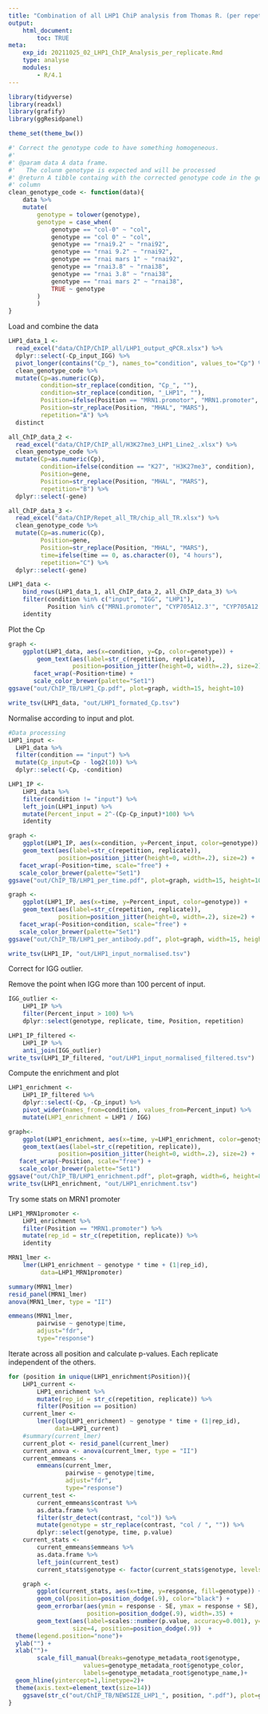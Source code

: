 ```yaml
---
title: "Combination of all LHP1 ChiP analysis from Thomas R. (per repetition and replicate)"
output:
    html_document:
        toc: TRUE
meta:
    exp_id: 20211025_02_LHP1_ChIP_Analysis_per_replicate.Rmd
    type: analyse
    modules:
        - R/4.1
---
```


```r

library(tidyverse)
library(readxl)
library(grafify)
library(ggResidpanel)

theme_set(theme_bw())

#' Correct the genotype code to have something homogeneous.
#' 
#' @param data A data frame.
#'   The colunm genotype is expected and will be processed
#' @return A tibble containg with the corrected genotype code in the genotype
#' column
clean_genotype_code <- function(data){
    data %>%
    mutate(
        genotype = tolower(genotype),
        genotype = case_when(
            genotype == "col-0" ~ "col",
            genotype == "col 0" ~ "col",
            genotype == "rnai9.2" ~ "rnai92",
            genotype == "rnai 9.2" ~ "rnai92",
            genotype == "rnai mars 1" ~ "rnai92",
            genotype == "rnai3.8" ~ "rnai38",
            genotype == "rnai 3.8" ~ "rnai38",
            genotype == "rnai mars 2" ~ "rnai38",
            TRUE ~ genotype
        )
        )
}

```

Load and combine the data

```r
LHP1_data_1 <- 
  read_excel("data/ChIP/ChIP_all/LHP1_output_qPCR.xlsx") %>%
  dplyr::select(-Cp_input_IGG) %>%
  pivot_longer(contains("Cp_"), names_to="condition", values_to="Cp") %>%
  clean_genotype_code %>%
  mutate(Cp=as.numeric(Cp),
         condition=str_replace(condition, "Cp_", ""),
         condition=str_replace(condition, "_LHP1", ""),
         Position=ifelse(Position == "MRN1.promotor", "MRN1.promoter", Position),
         Position=str_replace(Position, "MHAL", "MARS"),
         repetition="A") %>%
  distinct

all_ChIP_data_2 <- 
  read_excel("data/ChIP/ChIP_all/H3K27me3_LHP1_Line2_.xlsx") %>%
  clean_genotype_code %>%
  mutate(Cp=as.numeric(Cp),
         condition=ifelse(condition == "K27", "H3K27me3", condition),
         Position=gene,
         Position=str_replace(Position, "MHAL", "MARS"),
         repetition="B") %>%
  dplyr::select(-gene)

all_ChIP_data_3 <- 
  read_excel("data/ChIP/Repet_all_TR/chip_all_TR.xlsx") %>%
  clean_genotype_code %>%
  mutate(Cp=as.numeric(Cp),
         Position=gene,
         Position=str_replace(Position, "MHAL", "MARS"),
         time=ifelse(time == 0, as.character(0), "4 hours"),
         repetition="C") %>%
  dplyr::select(-gene)

LHP1_data <-
    bind_rows(LHP1_data_1, all_ChIP_data_2, all_ChIP_data_3) %>%
    filter(condition %in% c("input", "IGG", "LHP1"),
           Position %in% c("MRN1.promoter", "CYP705A12.3'", "CYP705A12.5'", "CYP71A16.3'", "CYP71A16.5'", "intergenic1", "intergenic2", "MARS.5'", "MARS.3'", "MRN1.5'", "MRN1.3'")) %>%
    identity

```

Plot the Cp


```r

graph <- 
    ggplot(LHP1_data, aes(x=condition, y=Cp, color=genotype)) +
        geom_text(aes(label=str_c(repetition, replicate)),
                  position=position_jitter(height=0, width=.2), size=2) +
       facet_wrap(~Position+time) +
       scale_color_brewer(palette="Set1")
ggsave("out/ChIP_TB/LHP1_Cp.pdf", plot=graph, width=15, height=10)

write_tsv(LHP1_data, "out/LHP1_formated_Cp.tsv")

```

Normalise according to input and plot.

```r

#Data processing
LHP1_input <-
  LHP1_data %>% 
  filter(condition == "input") %>%
  mutate(Cp_input=Cp - log2(10)) %>%
  dplyr::select(-Cp, -condition)

LHP1_IP <-
    LHP1_data %>% 
    filter(condition != "input") %>%
    left_join(LHP1_input) %>%
    mutate(Percent_input = 2^-(Cp-Cp_input)*100) %>%
    identity

graph <- 
    ggplot(LHP1_IP, aes(x=condition, y=Percent_input, color=genotype)) +
    geom_text(aes(label=str_c(repetition, replicate)),
              position=position_jitter(height=0, width=.2), size=2) +
   facet_wrap(~Position+time, scale="free") +
   scale_color_brewer(palette="Set1")
ggsave("out/ChIP_TB/LHP1_per_time.pdf", plot=graph, width=15, height=10)

graph <- 
    ggplot(LHP1_IP, aes(x=time, y=Percent_input, color=genotype)) +
    geom_text(aes(label=str_c(repetition, replicate)),
              position=position_jitter(height=0, width=.2), size=2) +
   facet_wrap(~Position+condition, scale="free") +
   scale_color_brewer(palette="Set1")
ggsave("out/ChIP_TB/LHP1_per_antibody.pdf", plot=graph, width=15, height=10)

write_tsv(LHP1_IP, "out/LHP1_input_normalised.tsv")
```
Correct for IGG outlier.

Remove the point when IGG more than 100 percent of input.

```r
IGG_outlier <-
    LHP1_IP %>%
    filter(Percent_input > 100) %>%
    dplyr::select(genotype, replicate, time, Position, repetition)

LHP1_IP_filtered <-
    LHP1_IP %>%
    anti_join(IGG_outlier)
write_tsv(LHP1_IP_filtered, "out/LHP1_input_normalised_filtered.tsv")
```


Compute the enrichment and plot

```r

LHP1_enrichment <-
    LHP1_IP_filtered %>%
    dplyr::select(-Cp, -Cp_input) %>%
    pivot_wider(names_from=condition, values_from=Percent_input) %>%
    mutate(LHP1_enrichment = LHP1 / IGG)

graph<- 
    ggplot(LHP1_enrichment, aes(x=time, y=LHP1_enrichment, color=genotype)) +
    geom_text(aes(label=str_c(repetition, replicate)),
              position=position_jitter(height=0, width=.2), size=2) +
   facet_wrap(~Position, scale="free") +
   scale_color_brewer(palette="Set1")
ggsave("out/ChIP_TB/LHP1_enrichment.pdf", plot=graph, width=6, height=8)
write_tsv(LHP1_enrichment, "out/LHP1_enrichment.tsv")

```
Try some stats on MRN1 promoter

```r
LHP1_MRN1promoter <-
    LHP1_enrichment %>%
    filter(Position == "MRN1.promoter") %>%
    mutate(rep_id = str_c(repetition, replicate)) %>%
    identity

MRN1_lmer <-
    lmer(LHP1_enrichment ~ genotype * time + (1|rep_id),
         data=LHP1_MRN1promoter)

summary(MRN1_lmer)
resid_panel(MRN1_lmer)
anova(MRN1_lmer, type = "II")

emmeans(MRN1_lmer,
        pairwise ~ genotype|time,
        adjust="fdr",
        type="response")

```

Iterate across all position and calculate p-values.
Each replicate independent of the others.

```r
for (position in unique(LHP1_enrichment$Position)){
    LHP1_current <-
        LHP1_enrichment %>%
        mutate(rep_id = str_c(repetition, replicate)) %>%
        filter(Position == position)
    current_lmer <-
        lmer(log(LHP1_enrichment) ~ genotype * time + (1|rep_id),
             data=LHP1_current)
    #summary(current_lmer)
    current_plot <- resid_panel(current_lmer)
    current_anova <- anova(current_lmer, type = "II")
    current_emmeans <-
        emmeans(current_lmer,
                pairwise ~ genotype|time,
                adjust="fdr",
                type="response")
    current_test <-
        current_emmeans$contrast %>%
        as.data.frame %>%
        filter(str_detect(contrast, "col")) %>%
        mutate(genotype = str_replace(contrast, "col / ", "")) %>%
        dplyr::select(genotype, time, p.value)
    current_stats <-
        current_emmeans$emmeans %>%
        as.data.frame %>%
        left_join(current_test)
        current_stats$genotype <- factor(current_stats$genotype, levels=c("col", "rnai92", "rnai38"))

    graph <-
        ggplot(current_stats, aes(x=time, y=response, fill=genotype)) +
        geom_col(position=position_dodge(.9), color="black") +
        geom_errorbar(aes(ymin = response - SE, ymax = response + SE),
                      position=position_dodge(.9), width=.35) +
        geom_text(aes(label=scales::number(p.value, accuracy=0.001), y=response + SE + 2),
                  size=4, position=position_dodge(.9))  +
  theme(legend.position="none")+
  ylab("") +
  xlab("")+
        scale_fill_manual(breaks=genotype_metadata_root$genotype,
                     values=genotype_metadata_root$genotype_color,
                     labels=genotype_metadata_root$genotype_name,)+
  geom_hline(yintercept=1,linetype=2)+
  theme(axis.text=element_text(size=14))
    ggsave(str_c("out/ChIP_TB/NEWSIZE_LHP1_", position, ".pdf"), plot=graph, width=2, height=3)
}


```
